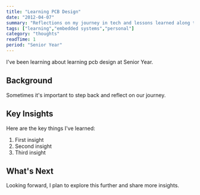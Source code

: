```yaml
---
title: "Learning PCB Design"
date: "2012-04-07"
summary: "Reflections on my journey in tech and lessons learned along the way."
tags: ["learning","embedded systems","personal"]
category: "thoughts"
readTime: 1
period: "Senior Year"
---
```


I've been learning about learning pcb design at Senior Year.

## Background

Sometimes it's important to step back and reflect on our journey.

## Key Insights

Here are the key things I've learned:

1. First insight
2. Second insight
3. Third insight

## What's Next

Looking forward, I plan to explore this further and share more insights.


